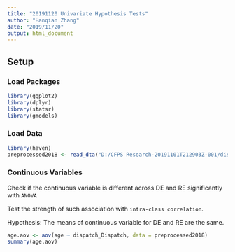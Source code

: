 ```yaml
---
title: "20191120 Univariate Hypothesis Tests"
author: "Hanqian Zhang"
date: "2019/11/20"
output: html_document
---
```



## Setup


### Load Packages

```r
library(ggplot2)
library(dplyr)
library(statsr)
library(gmodels)
```

### Load Data


```r
library(haven)
preprocessed2018 <- read_dta("D:/CFPS Research-20191101T212903Z-001/dispatchedworkersCFPS/data/preprocessed2018.dta")
```


### Continuous Variables


Check if the continuous variable is different across DE and RE significantly with `ANOVA`


Test the strength of such association with `intra-class correlation`.


Hypothesis: The means of continuous variable for DE and RE are the same. 

```r
age.aov <- aov(age ~ dispatch_Dispatch, data = preprocessed2018)
summary(age.aov)
```





